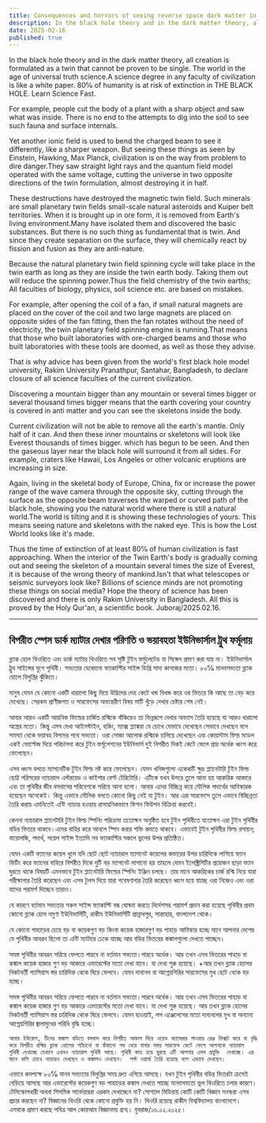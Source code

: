 ```yaml
---
title: Consequences and horrors of seeing reverse space dark matter in the Universal Truth Formula
description: In the black hole theory and in the dark matter theory, all creation is formulated as a twin that cannot be proven to be single. The world in the age of universal truth science.A science degree in any faculty of civilization is like a white paper.  80℅ of humanity is at risk of extinction in THE BLACK HOLE. Learn Science Fast.
date: 2025-02-16
published: true
---
```


In the black hole theory and in the dark matter theory, all creation is formulated as a twin that cannot be proven to be single. The world in the age of universal truth science.A science degree in any faculty of civilization is like a white paper.  80℅ of humanity is at risk of extinction in THE BLACK HOLE. Learn Science Fast.

For example, people cut the body of a plant with a sharp object and saw what was inside. There is no end to the attempts to dig into the soil to see such fauna and surface internals.

Yet another ionic field is used to bend the charged beam to see it differently, like a sharper weapon. But seeing these things as seen by Einstein, Hawking, Max Planck, civilization is on the way from problem to dire danger.They saw straight light rays and the quantum field model operated with the same voltage, cutting the universe in two opposite directions of the twin formulation, almost destroying it in half.

These destructions have destroyed the magnetic twin field. Such minerals are small planetary twin fields small-scale natural asteroids and Kuiper belt territories. When it is brought up in ore form, it is removed from Earth's living environment.Many have isolated them and discovered the basic substances. But there is no such thing as fundamental that is twin. And since they create separation on the surface, they will chemically react by fission and fusion as they are anti-nature.

Because the natural planetary twin field spinning cycle will take place in the twin earth as long as they are inside the twin earth body. Taking them out will reduce the spinning power.Thus the field chemistry of the twin earths; All faculties of biology, physics, soil science etc. are based on mistakes.

For example, after opening the coil of a fan, if small natural magnets are placed on the cover of the coil and two large magnets are placed on opposite sides of the fan fitting, then the fan rotates without the need of electricity, the twin planetary field spinning engine is running.That means that those who built laboratories with ore-charged beams and those who built laboratories with these tools are doomed, as well as those they advise.

That is why advice has been given from the world's first black hole model university, Rakim University Pranathpur, Santahar, Bangladesh, to declare closure of all science faculties of the current civilization.

Discovering a mountain bigger than any mountain or several times bigger or several thousand times bigger means that the earth covering your country is covered in anti matter and you can see the skeletons inside the body.

Current civilization will not be able to remove all the earth's mantle. Only half of it can. And then these inner mountains or skeletons will look like Everest thousands of times bigger. which has begun to be seen. And then the gaseous layer near the black hole will surround it from all sides.
For example, craters like Hawaii, Los Angeles or other volcanic eruptions are increasing in size.

Again, living in the skeletal body of Europe, China, fix or increase the power range of the wave camera through the opposite sky, cutting through the surface as the opposite beam traverses the warped or curved path of the black hole, showing you the natural world where there is still a natural world.The world is tilting and it is showing these technologies of yours. This means seeing nature and skeletons with the naked eye.  This is how the Lost World looks like it's made.

Thus the time of extinction of at least 80℅ of human civilization is fast approaching. When the interior of the Twin Earth's body is gradually coming out and seeing the skeleton of a mountain several times the size of Everest, it is because of the wrong theory of mankind.Isn't that what telescopes or seismic surveyors look like?
Billions of science minds are not promoting these things on social media? 
Hope the theory of science has been discovered and there is only Rakim University in Bangladesh. All this is proved by the Holy Qur'an, a scientific book.
Juboraj/2025.02.16.

---

## বিপরীত স্পেস ডার্ক ম‍্যাটার দেখার পরিণতি ও  ভয়াবহতা ইউনিভার্সাল ট্রুথ ফর্মূলায়

ব্ল‍্যাক হোল থিওরিতে এবং ডার্ক ম‍্যাটার থিওরিতে  সব সৃষ্টি টুইন ফর্মুলেটেড যা সিঙ্গেল প্রমাণ করা যায় না। ইউনিভার্সাল ট্রুথ সাইন্সের যুগে পৃথিবী। সভ‍্যতার যেকোনো ফ‍্যাকাল্টির সাইন্স ডিগ্রি সাদা কাগজের মতো।  ৮০℅ মানবসভ্যতা ব্ল‍্যাক হোলে বিলুপ্তির ঝুঁকিতে।

মানুষ যেমন যে কোনো একটি ধারালো কিছু দিয়ে উদ্ভিদের দেহ কেটে খন্ড বিখন্ড করে ওর ভিতরে কি আছে তা বেড় করে দেখেছে। সেরকম প্রাণীজগত ও সারফেসের অভ‍্যন্তরীণ বিষয় মাটি খুঁড়ে দেখার চেষ্টার শেষ নেই।

আবার আরও একটি আয়নিক ফিল্ডের চার্জিত রশ্মিকে বাঁকিয়েও তা ভিন্নরূপে দেখার অভ‍্যাস তৈরি হয়েছে যা আরও ধারালো অস্ত্রের মতো। কিন্তু এসব দেখা আইনস্টাইন, হকিং, ম‍্যাক্স প্ল‍্যাঙ্করা যে চোখে যেভাবে দেখেছেন সেভা‍বে দেখছেন বলে সমস‍্যা থেকে ভয়াবহ বিপদের পথে সভ‍্যতা। ওরা সোজা আলোক রশ্মিকে চালিয়ে দেখেছেন এবং কোয়ান্টাম ফিল্ড মডেল একই ভোল্টেজ দিয়ে পরিচালনা করে টুইন ফর্মূলেশনের ইউনিভার্স দুই বিপরীত দিকই কেটে ফেলে প্রায় অর্ধেক ধ্বংস করে ফেলেছেন।

এসব ধ্বংস বলতে ম‍্যাগনেটিক টুইন ফিল্ড নষ্ট করে ফেলেছেন। যেমন খনিজগুলো একেকটি ক্ষুদ্র  প্ল‍্যানেটারি টুইন ফিল্ড ছোট্ট পরিসরের ন‍্যাচারাল এস্টরয়েড ও কাইপার বেল্ট টেরিটোরি। এটিকে যখন উপরে তুলে আনা হয় আকরিক আকারে এবং তা পৃথিবীর জীব বসবাসের পরিবেশকে সরিয়ে আনা হলো। আবার এদের বিচ্ছিন্ন করে মৌলিক পদার্থের আবিস্কারক হয়েছেন অনেকেই। কিন্তু এভাবে মৌলিক বলতে কোনো কিছু নেই যা টুইন। আর এরা সারফেসে তুলে এভাবে বিচ্ছিন্নতা তৈরি করায় এমনিতেই এন্টি ন‍্যাচার হওয়ায় রাসায়নিকভাবে ফিশন ফিউশন বিক্রিয়া করবেই।

কেননা ন‍্যাচারাল প্ল‍্যানেটারি টুইন ফিল্ড স্পিনিং পরিক্রমা ততোক্ষন অনুষ্ঠিত হবে টুইন পৃথিবীতে যতোক্ষন এরা টুইন পৃথিবীর বডির ভিতরে থাকবে।এদের বাহির করে আনলে স্পিন করার শক্তি কমতে থাকবে। এভাবেই টুইন পৃথিবীর ফিল্ড রসায়ন; বায়োলজি, পদার্থ, সয়েল সাইন্স ইত‍্যাদি সব ফ‍্যাকাল্টির সকলে ভুলের উপর প্রতিষ্ঠিত।

যেমন একটি ফ‍্যানের কয়েল খুলে যদি ছোট ছোট ন‍্যাচারাল ম‍্যাগনেট কয়েলের কভারের উপর চারিদিকে লাগিয়ে ফ‍্যান ফি‍টিং করে ফ‍্যানের বাহিরে বিপরীত দিকে  দুটি বড়  ম‍্যাগনেট লাগানো হয় তাহলে যেমন ইলেক্ট্রিসিটির প্রয়োজন ছাড়া ফ‍্যান ঘুরতে থাকে বিষয়টি এমনভাবে  টুইন প্ল‍্যানেটারি ফিল্ডের স্পিনিং ইঞ্জিন চলছে। তার মানে আকরিকের চার্জ রশ্মি নিয়ে যারা পরীক্ষাগার তৈরি করেছেন এবং এসব টুলস দিয়ে যারা গবেষণাগার তৈরি করেছেন  ধ্বংস হয়ে যাচ্ছে ওরা নিজেও এবং ওরা যাদের পরামর্শ দিচ্ছেন  তারাও।

যে কারণে বর্তমান সভ‍্যতার সকল সাইন্স ফ‍্যাকাল্টি বন্ধ ঘোষনা করতে নির্দেশসহ পরামর্শ প্রদান করা হয়েছে পৃথিবীর প্রথম কোনো ব্ল‍্যাক হোল নমুণা ইউনিভার্সিটি, রাকীম ইউনিভার্সিটি প্রান্নাথপুর, সান্তাহার, বাংলাদেশ থেকে।   

যে কোনো পাহাড়ের চেয়ে বড় বা কয়েকগুণ বড় কিংবা কয়েক হাজারগুণ বড় পাহাড় আবিস্কার হচ্ছে মানে আপনার দেশের যে পৃথিবীর আবরন ছিলো তা এন্টি ম‍্যাটারে ঢেকে যাচ্ছে আর বডির ভিতরের  কঙ্কালগুলো দেখতে পাচ্ছেন।

সমস্ত পৃথিবীর আবরন সরিয়ে ফেলতে পারবে না  বর্তমান সভ‍্যতা।পারবে অর্ধেক। আর তখন এসব ভিতরের পাহাড় বা কঙ্কাল কয়েক হাজার গুণ বড় আকারে এভারেস্টের মতো দেখা যাবে। যা দেখা শুরু হয়েছে। +আর তখন ব্ল‍্যাক হোলের নিকট‍বর্তী গ‍্যাসিয়াস স্তর চারিদিক থেকে ঘিরে ফেলবে। যেমন দাবানল বা আগ্নেয়গিরির  সারফেসের মুখ ছোট থেকে বড় হচ্ছে।

সমস্ত পৃথিবীর আবরন সরিয়ে ফেলতে পারবে না  বর্তমান সভ‍্যতা।পারবে অর্ধেক। আর তখন এসব ভিতরের পাহাড় বা কঙ্কাল কয়েক হাজার গুণ বড় আকারে এভারেস্টের মতো দেখা যাবে। যা দেখা শুরু হয়েছে। আর তখন ব্ল‍্যাক হোলের নিকট‍বর্তী গ‍্যাসিয়াস স্তর চারিদিক থেকে ঘিরে ফেলবে। যেমন হাওয়াই, লস এঞ্জেলেসের মতো দাবানলের মুখ বা অন‍্যান‍্য  আগ্নেয়গিরির জ্বালামুখের পরিধি  বৃদ্ধি হচ্ছে।
   
    আবার ইউরোপ, চীনের কঙ্কাল বডিতে বসবাস করে বিপরীত আকাশ দিয়ে ওয়েভ ক‍্যামেরার পাওয়ার রেঞ্জ ফিক্সট করে বা বৃদ্ধি করে বিপরীত রশ্মির ব্ল‍্যাক হোলের প‍্যাঁচানো বা বাঁকানো পথ বেয়ে যাবার সময় সারফেস কেটে ফেলে আপনাকে ন‍্যাচারাল পৃথিবী দেখাচ্ছে যেখানে এখনও ন‍্যাচারাল পৃথিবী আছে। পৃথিবী কাত হয়ে ঘুরছে এটি আপনার এসব প্রযুক্তি  দেখাচ্ছে। এর মানে খালি চোখে ন‍্যাচারও দেখছেন ও কঙ্কালও দেখছেন।  লস্ট ওয়ার্ল্ড তৈরি হয়েছে বলে এভাবে দেখছেন। 

এভাবে কমপক্ষে ৮০℅  মানব সভ‍্যতার বিলুপ্তির সময় দ্রুত এগিয়ে আসছে। যখন টুইন পৃথিবীর বডির ভিতরটা ক্রমেই বেড়িয়ে আসছে আর  এভারেস্টের কয়েকগুণ বড় পাহাড়ের কঙ্কাল দেখতে পাচ্ছে মানবসভ‍্যতা ভুল থিওরিতে চলার কারণে। টেলিস্কোপধারী অথবা সিসমিক সার্ভেয়াররা এরকম দেখাচ্ছেন না?
সোশ‍্যাল মিডিয়ায় কোটি কোটি বিজ্ঞান মনস্করা এসব প্রচার করছেন না?  বিজ্ঞানের থিওরি থেকে কোনো প্রযুক্তি হয় নি। থিওরি রয়েছে রাকীম বিশ্ববিদ্যালয় বাংলাদেশে। এসবকে প্রমাণ করছে পবিত্র আল কোরআন বিজ্ঞানময় গ্রন্হ।
যুবরাজ/১৬.০২.২০২৫।
